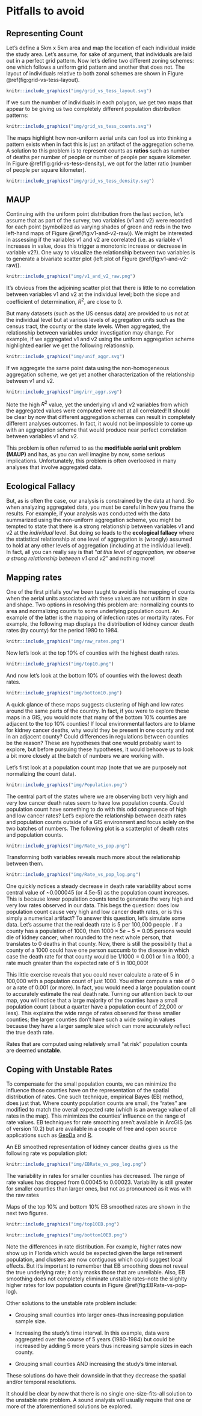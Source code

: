 # Pitfalls to avoid


## Representing Count

Let's define a 5km x 5km area and map the location of each individual inside the study area. Let's assume, for sake of argument, that individuals are laid out in a perfect grid pattern. Now let's define two different zoning schemes: one which follows a uniform grid pattern and another that does not. The layout of individuals relative to both zonal schemes are shown in Figure \@ref(fig:grid-vs-tess-layout).

```r

knitr::include_graphics("img/grid_vs_tess_layout.svg")
```

If we sum the number of individuals in each polygon, we get two maps that appear to be giving us two completely different population distribution patterns:

```r

knitr::include_graphics("img/grid_vs_tess_counts.svg")
```

The maps highlight how non-uniform aerial units can fool us into thinking a pattern exists when in fact this is just an artifact of the aggregation scheme. A solution to this problem is to represent counts as **ratios** such as number of deaths per number of people or number of people per square kilometer. In Figure \@ref(fig:grid-vs-tess-density), we opt for the latter ratio (number of people per square kilometer).


```r

knitr::include_graphics("img/grid_vs_tess_density.svg")
```

## MAUP

Continuing with the uniform point distribution from the last section, let's assume that as part of the survey, two variables (v1 and v2) were recorded for each point (symbolized as varying shades of green and reds in the two left-hand maps of Figure  \@ref(fig:v1-and-v2-raw)). We might be interested in assessing if the variables v1 and v2 are correlated (i.e. as variable v1 increases in value, does this trigger a monotonic increase or decrease in variable v2?). One way to visualize the relationship between two variables is to generate a bivariate scatter plot (left plot of Figure  \@ref(fig:v1-and-v2-raw)).

```r

knitr::include_graphics("img/v1_and_v2_raw.png")
```

It's obvious from the adjoining scatter plot that there is little to no correlation between variables v1 and v2 at the individual level; both the slope and coefficient of determination, $R^2$, are close to $0$.

But many datasets (such as the US census data) are provided to us not at the individual level but at various levels of aggregation units such as the census tract, the county or the state levels. When aggregated, the relationship between variables under investigation may change. For example, if we aggregated v1 and v2 using the uniform aggregation scheme highlighted earlier we get the following relationship.

```r

knitr::include_graphics("img/unif_aggr.svg")
```

If we aggregate the same point data using the non-homogeneous aggregation scheme, we get yet another characterization of the relationship between v1 and v2.

```r

knitr::include_graphics("img/irr_aggr.svg")
```

Note the high $R^2$ value, yet the underlying v1 and v2 variables from which the aggregated values were computed were not at all correlated! It should be clear by now that different aggregation schemes can result in completely different analyses outcomes. In fact, it would not be impossible to come up with an aggregation scheme that would produce near perfect correlation between variables v1 and v2. 

This problem is often referred to as the **modifiable aerial unit problem (MAUP)** and has, as you can well imagine by now, some serious implications. Unfortunately, this problem is often overlooked in many analyses that involve aggregated data. 


## Ecological Fallacy

But, as is often the case, our analysis is constrained by the data at hand. So when analyzing aggregated data, you must be careful in how you frame the results. For example, if your analysis was conducted with the data summarized using the non-uniform aggregation scheme, you might be tempted to state that there is a strong relationship between variables v1 and v2 at the *individual* level. But doing so leads to the **ecological fallacy** where the statistical relationship at one level of aggregation is (wrongly) assumed to hold at any other levels of aggregation (including at the individual level). In fact, all you can really say is that "*at this level of aggregation, we observe a strong relationship between v1 and v2*" and nothing more!

## Mapping rates

One of the first pitfalls you've been taught to avoid is the mapping of counts when the aerial units associated with these values are not uniform in size and shape. Two options in resolving this problem are: normalizing counts to area and normalizing counts to some underlying population count. An example of the latter is the mapping of infection rates or mortality rates. For example, the following map displays the distribution of kidney cancer death rates (by county) for the period 1980 to 1984.

```r

knitr::include_graphics("img/raw_rates.png")
```

Now let's look at the top 10% of counties with the highest death rates.

```r

knitr::include_graphics("img/top10.png")
```

And now let's look at the bottom 10% of counties with the lowest death rates.

```r

knitr::include_graphics("img/bottom10.png")
```

A quick glance of these maps suggests clustering of high and low rates around the same parts of the country. In fact, if you were to explore these maps in a GIS, you would note that many of the bottom 10% counties are adjacent to the top 10% counties! If local environmental factors are to blame for kidney cancer deaths, why would they be present in one county and not in an adjacent county? Could differences in regulations between counties be the reason? These are hypotheses that one would probably want to explore, but before pursuing these hypotheses, it would behoove us to look a bit more closely at the batch of numbers we are working with.

Let's first look at a population count map (note that we are purposely not normalizing the count data).

```r

knitr::include_graphics("img/Population.png")
```

The central part of the states where we are observing both very high and very low cancer death rates seem to have low population counts. Could population count have something to do with this odd congruence of high and low cancer rates? Let's explore the relationship between death rates and population counts outside of a GIS environment and focus solely on the two batches of numbers. The following plot is a scatterplot of death rates and population counts.

```r

knitr::include_graphics("img/Rate_vs_pop.png")
```

Transforming both variables reveals much more about the relationship between them. 

```r
knitr::include_graphics("img/Rate_vs_pop_log.png")
```

One quickly notices a steady decrease in death rate variability about some central value of ~0.000045 (or 4.5e-5) as the population count increases. This is because lower population counts tend to generate the very high and very low rates observed in our data. This begs the question: does low population count cause very high and low cancer death rates, or is this simply a numerical artifact? To answer this question, let's simulate some data. Let's assume that the real death rate is 5 per 100,000 people . If a county has a population of 1000, then $1000 \times 5e-5 = 0.05$ persons would die of kidney cancer; when rounded to the next whole person, that translates to $0$ deaths in that county. Now, there is still the possibility that a county of a 1000 could have one person succumb to the disease in which case the death rate for that county would be $1/1000=0.001$ or 1 in a 1000, a rate much greater than the expected rate of 5 in 100,000! 

This little exercise reveals that you could never calculate a rate of 5 in 100,000 with a population count of just 1000. You either compute a rate of $0$ or a rate of $0.001$ (or more). In fact, you would need a large population count to accurately estimate the real death rate. Turning our attention back to our map, you will notice that a large majority of the counties have a small population count (about a quarter have a population count of 22,000 or less). This explains the wide range of rates observed for these smaller counties; the larger counties don't have such a wide swing in values because they have a larger sample size which can more accurately reflect the true death rate. 

Rates that are computed using relatively small "at risk” population counts are deemed **unstable**.

## Coping with Unstable Rates

To compensate for the small population counts, we can minimize the influence those counties have on the representation of the spatial distribution of rates. One such technique, empirical Bayes (EB) method, does just that. Where county population counts are small, the "rates" are modified to match the overall expected rate (which is an average value of all rates in the map). This minimizes the counties' influence on the range of rate values. EB techniques for rate smoothing aren't available in ArcGIS (as of version 10.2) but are available in a couple of free and open source applications such as [GeoDa](http://geodacenter.asu.edu/projects/opengeoda) and [R](http://www.r-project.org/).

An EB smoothed representation of kidney cancer deaths gives us the following rate vs population plot:

```r
knitr::include_graphics("img/EBRate_vs_pop_log.png")
```

The variability in rates for smaller counties has decreased. The range of rate values has dropped from 0.00045 to 0.00023. Variability is still greater for smaller counties than larger ones, but not as pronounced as it was with the raw rates 

Maps of the top 10% and bottom 10% EB smoothed rates are shown in the next two figures.

```r
knitr::include_graphics("img/top10EB.png")
```

```r
knitr::include_graphics("img/bottom10EB.png")
```

Note the differences in rate distribution. For example, higher rates now show up in Florida which would be expected given the large retirement population, and clusters are now contiguous which could suggest local effects. But it's important to remember that EB smoothing does not reveal the true underlying rate; it only masks those that are unreliable. Also, EB smoothing does not completely eliminate unstable rates--note the slighlty higher rates for low population counts in Figure \@ref(fig:EBRate-vs-pop-log). 

Other solutions to the unstable rate problem include:

 * Grouping small counties into larger ones--thus increasing population sample size.

 * Increasing the study's time interval. In this example, data were aggregated over the course of 5 years (1980-1984) but could be increased by adding 5 more years thus increasing sample sizes in each county.

 * Grouping small counties AND increasing the study's time interval.

These solutions do have their downside in that they decrease the spatial and/or temporal resolutions. 

It should be clear by now that there is no single one-size-fits-all solution to the unstable rate problem. A sound analysis will usually require that one or more of the aforementioned solutions be explored. 

